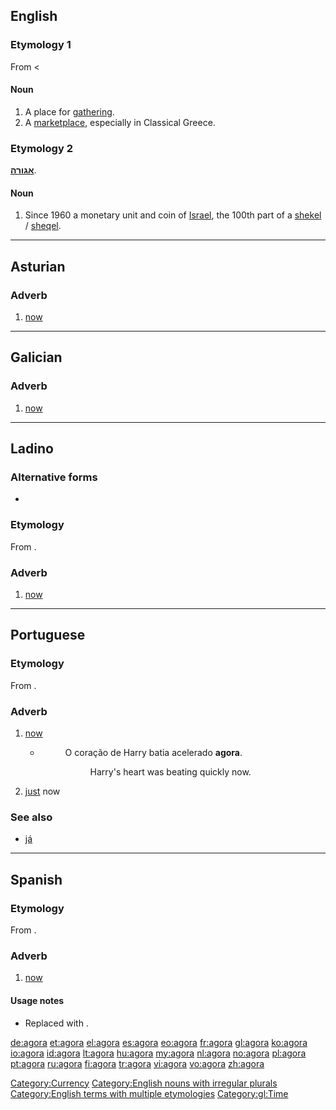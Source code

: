 {{also|ágora|αγορά|אגורה}}
==English==

===Etymology 1===
From {{etyl|la}} < {{etyl|grc}} {{term|sc=polytonic|ἀγείρω|tr=ageirō||I gather, collect}}

====Noun====
{{en-noun|pl=agorae|pl2=agoras}}

# A place for [[gathering]].
# A [[marketplace]], especially in Classical Greece.

===Etymology 2===
{{etyl|he}} '''[[אגורה]]'''.

====Noun====
{{en-noun|agoroth}}

# Since 1960 a monetary unit and coin of [[Israel]], the 100th part of a [[shekel]] / [[sheqel]].

[[Category:Currency]]
[[Category:English nouns with irregular plurals]]
[[Category:English terms with multiple etymologies]]

----

==Asturian==

===Adverb===
{{infl|ast|adverb}}

# [[now]]

----

==Galician==

===Adverb===
{{gl-adv}}

# [[now]]

[[Category:gl:Time]]

----

==Ladino==

===Alternative forms===
* {{l|lad|aora}}

===Etymology===
From {{etyl|la|lad}} {{term|hac|lang=la}} {{term|hora|lang=lad}}.

===Adverb===
{{infl|lad|adverb}}

# [[now]]

----

==Portuguese==

===Etymology===
From {{etyl|la|pt}} {{term|hac|lang=la}} {{term|hora|lang=lad}}.

===Adverb===
{{pt-adv|-}}

# [[now]]
#*{{RQ:Harry Potter|5|pt-BR|page=434}}
#*:O coração de Harry batia acelerado '''agora'''.
#*::Harry's heart was beating quickly now.
# [[just]] now

===See also===
* [[já]]

----

==Spanish==

===Etymology===
From {{etyl|la|es}} {{term|hac|lang=la}} {{term|hora|lang=la}}.

===Adverb===
{{es-adv}}

# {{obsolete|lang=es}} [[now]]

====Usage notes====
* Replaced with {{l|es|ahora}}.

[[de:agora]]
[[et:agora]]
[[el:agora]]
[[es:agora]]
[[eo:agora]]
[[fr:agora]]
[[gl:agora]]
[[ko:agora]]
[[io:agora]]
[[id:agora]]
[[lt:agora]]
[[hu:agora]]
[[my:agora]]
[[nl:agora]]
[[no:agora]]
[[pl:agora]]
[[pt:agora]]
[[ru:agora]]
[[fi:agora]]
[[tr:agora]]
[[vi:agora]]
[[vo:agora]]
[[zh:agora]]